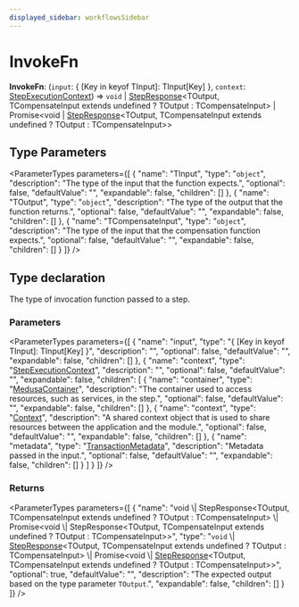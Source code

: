 ```yaml
---
displayed_sidebar: workflowsSidebar
---
```



# InvokeFn

 **InvokeFn**: (`input`: &#123; [Key in keyof TInput]: TInput[Key] &#125;, `context`: [StepExecutionContext](../interfaces/StepExecutionContext.mdx)) => `void` \| [StepResponse](../classes/StepResponse.mdx)&#60;TOutput, TCompensateInput extends undefined ? TOutput : TCompensateInput&#62; \| Promise&#60;void \| [StepResponse](../classes/StepResponse.mdx)&#60;TOutput, TCompensateInput extends undefined ? TOutput : TCompensateInput&#62;&#62;

## Type Parameters

<ParameterTypes parameters={[
  {
    "name": "TInput",
    "type": "`object`",
    "description": "The type of the input that the function expects.",
    "optional": false,
    "defaultValue": "",
    "expandable": false,
    "children": []
  },
  {
    "name": "TOutput",
    "type": "`object`",
    "description": "The type of the output that the function returns.",
    "optional": false,
    "defaultValue": "",
    "expandable": false,
    "children": []
  },
  {
    "name": "TCompensateInput",
    "type": "`object`",
    "description": "The type of the input that the compensation function expects.",
    "optional": false,
    "defaultValue": "",
    "expandable": false,
    "children": []
  }
]} />

## Type declaration

The type of invocation function passed to a step.

### Parameters

<ParameterTypes parameters={[
  {
    "name": "input",
    "type": "&#123; [Key in keyof TInput]: TInput[Key] &#125;",
    "description": "",
    "optional": false,
    "defaultValue": "",
    "expandable": false,
    "children": []
  },
  {
    "name": "context",
    "type": "[StepExecutionContext](../interfaces/StepExecutionContext.mdx)",
    "description": "",
    "optional": false,
    "defaultValue": "",
    "expandable": false,
    "children": [
      {
        "name": "container",
        "type": "[MedusaContainer](MedusaContainer.mdx)",
        "description": "The container used to access resources, such as services, in the step.",
        "optional": false,
        "defaultValue": "",
        "expandable": false,
        "children": []
      },
      {
        "name": "context",
        "type": "[Context](../interfaces/Context.mdx)",
        "description": "A shared context object that is used to share resources between the application and the module.",
        "optional": false,
        "defaultValue": "",
        "expandable": false,
        "children": []
      },
      {
        "name": "metadata",
        "type": "[TransactionMetadata](TransactionMetadata.mdx)",
        "description": "Metadata passed in the input.",
        "optional": false,
        "defaultValue": "",
        "expandable": false,
        "children": []
      }
    ]
  }
]} />

### Returns

<ParameterTypes parameters={[
  {
    "name": "void \\| StepResponse&#60;TOutput, TCompensateInput extends undefined ? TOutput : TCompensateInput&#62; \\| Promise&#60;void \\| StepResponse&#60;TOutput, TCompensateInput extends undefined ? TOutput : TCompensateInput&#62;&#62;",
    "type": "`void` \\| [StepResponse](../classes/StepResponse.mdx)&#60;TOutput, TCompensateInput extends undefined ? TOutput : TCompensateInput&#62; \\| Promise&#60;void \\| [StepResponse](../classes/StepResponse.mdx)&#60;TOutput, TCompensateInput extends undefined ? TOutput : TCompensateInput&#62;&#62;",
    "optional": true,
    "defaultValue": "",
    "description": "The expected output based on the type parameter `TOutput`.",
    "expandable": false,
    "children": []
  }
]} />
